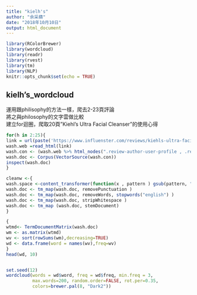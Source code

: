 ```yaml
---
title: "kielh's"
author: "余采蘋"
date: "2018年10月10日"
output: html_document
---
```


```r
library(RColorBrewer)
library(wordcloud)
library(readr)
library(rvest)
library(tm)
library(NLP)
knitr::opts_chunk$set(echo = TRUE)
```

## kielh's_wordcloud

運用跟philisophy的方法一樣，爬去2-23頁評論   
將之與philosophy的文字雲做比較   
建立for迴圈，爬取20頁"Kiehl's Ultra Facial Cleanser"的使用心得
```r
for(h in 2:25){
link = url(paste('https://www.influenster.com/reviews/kiehls-ultra-facial-cleanser?review_page=',h, sep=''), "rb")
wash.web =read_html(link)
wash.con <- (wash.web %>% html_nodes(".review-author-user-profile , .review-text") %>% html_text())
wash.doc <- Corpus(VectorSource(wash.con))
inspect(wash.doc)
}

cleanw <-{
wash.space <-content_transformer(function(x , pattern ) gsub(pattern, " ", x))
wash.doc <- tm_map(wash.doc, removePunctuation )
wash.doc <- tm_map(wash.doc, removeWords, stopwords("english") )
wash.doc <- tm_map(wash.doc, stripWhitespace )
wash.doc <- tm_map (wash.doc, stemDocument)
}

{
wtmd<- TermDocumentMatrix(wash.doc)
wm <- as.matrix(wtmd)
wv <- sort(rowSums(wm),decreasing=TRUE)
wd <- data.frame(word = names(wv),freq=wv)
}
head(wd, 10)


set.seed(12)
wordcloud(words = wd$word, freq = wd$freq, min.freq = 3,
          max.words=200, random.order=FALSE, rot.per=0.35, 
          colors=brewer.pal(8, "Dark2"))

```

